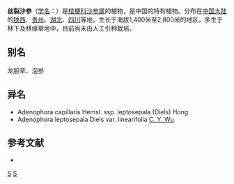 {{Speciesbox
| genus = Adenophora
| species = capillaris
| authority = Hemsl.
| subdivision_ranks =[[亚种|亚种]]
| subdivision =
* 丝裂沙参 ''A. c.'' subsp. ''capillaris''
* [[细萼沙参|细萼沙参]] ''A. c.'' subsp. ''leptosepala''
}}

'''丝裂沙参'''（[[学名|学名]]：{{lang|la|''Adenophora capillaris''}}）是[[桔梗科|桔梗科]][[沙参属|沙参属]]的植物，是中国的特有植物。分布在[[中国大陆|中国大陆]]的[[陕西|陕西]]、[[贵州|贵州]]、[[湖北|湖北]]、[[四川|四川]]等地，生长于海拔1,400米至2,800米的地区，多生于林下及林缘草地中，目前尚未由人工引种栽培。

== 别名 ==
龙胆草、泡参

== 异名 ==
* Adenophora capillaris Hemsl. ssp. leptosepala (Diels) Hong
* Adenophora leptosepala Diels var. linearifolia [[吴征镒|C. Y. Wu]]

== 参考文献 ==
<div class="references-small">
* {{cite web| url =http://www.bioinfo.cn/db05/KmzwSpecies.php?action=view&id=2374| title =丝裂沙参（原亚种）| work =《中国高等植物数据库全库》| publisher =中国科学院微生物研究所| author =昆明植物研究所| accessdate =2009-02-23| deadurl =yes| archiveurl =https://web.archive.org/web/20160305001018/http://www.bioinfo.cn/db05/KmzwSpecies.php?action=view&id=2374| archivedate =2016-03-05}}
</div>
{{Taxonbar|from=Q10871340}}

[[Category:沙参属|S]]
[[Category:中国特有植物|S]]